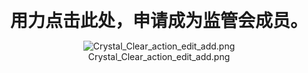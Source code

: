 <div class="plainlinks plainlinks2" style="text-align:center;">
<strong style="font-size: 2em;">用力点击此处，申请成为监管会成员。</strong>

[[File:Crystal Clear action edit add.png|link=Wikipedia:監管會/監管會成員申請]]
</div>